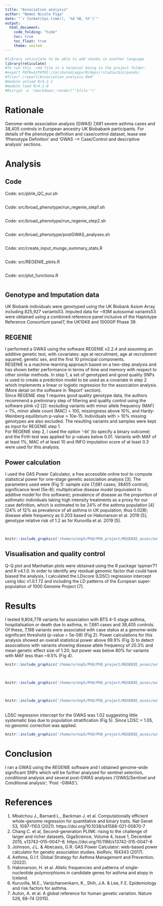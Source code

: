 ---
title: "Association analysis"
author: "Nomei Nicole Piga"
date: "`r format(Sys.time(), '%d %B, %Y')`"
output:
  html_document:
    code_folding: "hide"
    toc: true
    toc_float: true
    theme: united
---


```{r, setup, hide = TRUE}
#library reticulate to be able to add chunks in another language
library(reticulate)
#To run this .rmd file in a terminal being in the project folder:
#export PATH=${PATH}:/cm/shared/apps/R/deps/rstudio/bin/pandoc
#file="./report/Association_analysis.Rmd"
#module unload R/4.2.1
#module load R/4.1.0
#Rscript -e 'rmarkdown::render("'$file'")'
```
# Rationale
Genome-wide association analysis (GWAS) 7,681 severe asthma cases and 38,405 controls in European ancestry UK Biobabank participants. For details of the phenotype definition and case/control dataset, lease see 'Phenotype Definition' and 'GWAS --> Case/Control and descriptive analysis' sections.

# Analysis
## Code
Code: src/plink_QC_eur.sh
```{r, code = readLines('/home/n/nnp5/PhD/PhD_project/REGENIE_assoc/src/plink_QC_eur.sh'), eval=FALSE}
```
Code: src/broad_phenotype/run_regenie_step1.sh
```{r, code = readLines('/home/n/nnp5/PhD/PhD_project/REGENIE_assoc/src/broad_phenotype/run_regenie_step1.sh'), eval=FALSE}
```
Code: src/broad_phenotype/run_regenie_step2.sh
```{r, code = readLines('/home/n/nnp5/PhD/PhD_project/REGENIE_assoc/src/broad_phenotype/run_regenie_step2.sh'), eval=FALSE}
```
Code: src/broad_phenotype/postGWAS_analyses.sh
```{r, code = readLines('/home/n/nnp5/PhD/PhD_project/REGENIE_assoc/src/broad_phenotype/postGWAS_analyses.sh'), eval=FALSE}
```
Code: src/create_input_munge_summary_stats.R
```{r, code = readLines('/home/n/nnp5/PhD/PhD_project/REGENIE_assoc/src/create_input_munge_summary_stats.R'), eval=FALSE}
```
Code: src/REGENIE_plots.R
```{r, code = readLines('/home/n/nnp5/PhD/PhD_project/REGENIE_assoc/src/REGENIE_plots.R'), eval=FALSE}
```
Code: src/plot_functions.R
```{r, code = readLines('/home/n/nnp5/PhD/PhD_project/REGENIE_assoc/src/plot_functions.R'), eval=FALSE}
```

## Genotype and Imputation data
UK Biobank individuals were genotyped using the UK Biobank Axiom Array including 825,927 variants53. Imputed data for ~93M autosomal variants53 were obtained using a combined reference panel inclusive of the Haplotype Reference Consortium panel7, the UK10K8 and 1000GP Phase 39.

## REGENIE
I performed a GWAS using the software REGENIE v2.2.4 and assuming an additive genetic test, with covariates: age at recruitment, age at recruitment squared, genetic sex, and the first 10 principal components.
<br>
REGENIE is a machine-learning approach based on a two-step analysis and has shown better performance in terms of time and memory with respect to other similar methods. In step 1, a set of genotyped and good quality SNPs is used to create a prediction model to be used as a covariate in step 2 which implements a linear or logistic regression for the association analysis. (More detail on the software in 'Report' section).
<br>
Since REGENIE step 1 requires good quality genotype data, the authors recommend a preliminary step of filtering and quality control using the software plink v2 [2]: excluding variants with minor allele frequency (MAF) < 1%, minor allele count (MAC) < 100, missingness above 10%, and Hardy-Weinberg equilibrium p-value > 10e-15. Individuals with > 10% missing genotypes are also excluded. The resulting variants and samples were kept as input for REGENIE step 1.
<br>
For REGENIE step 2, I used the option ‘--bt’ (to specify a binary outcome) and the Firth test was applied for p-values below 0.01. Variants with MAF of at least 1%, MAC of at least 10 and INFO imputation score of at least 0.3 were used for this analysis.

## Power calculation
I used the GAS Power Calculator, a free accessible online tool to compute statistical power for one-stage genetic association analysis [3]. The parameters used were (Fig 1): sample size (7,681 cases; 38405 control); significance level (5e-8); multiplicative disease model (equivalent to additive model for this software); prevalence of disease as the proportion of asthmatic individuals taking high intensity treatments as a proxy for our case definition, which is estimated to be 24% of the asthma population [4] (24% of 12% as prevalence of all asthma in UK population, thus 0.028); disease allele frequency as 0.203 based on Hakonarson et al. 2019 [5]; genotype relative risk of 1.2 as for Kuruvilla et al. 2019 [5].

<br>
```{r, out.width='100%', out.height='200%', fig.align='center', fig.cap='Fig 1. Input parameters of power calculation.', echo = FALSE}
knitr::include_graphics('/home/n/nnp5/PhD/PhD_project/REGENIE_assoc/output/GAS_power_calculation_broad_pheno_input.PNG')
```

## Visualisation and quality control
Q-Q plot and Manhattan plots were obtained using the R package ‘qqman’71 and R v4.1.0. In order to identify any residual genomic factor that could have biased the analysis, I calculated the LDscore (LDSC) regression intercept using ldsc v1.0.1 72 and including the LD patterns of the European super-population of 1000 Genome Project [7].

# Results
I tested 9,804,778 variants for association with BTS 4-5 stage asthma, hospitalisation or death due to asthma, in 7,681 cases and 38,405 controls. Of these, 7,198 variants were associated with case status at a genome-wide significant threshold (p-value = 5e-08) (Fig 2). Power calculations for this analysis showed an overall statistical power above 99.9% (Fig 3) to detect associations with variants showing disease allele frequency of 20.3% and mean genetic effect size of 1.20; but power was below 80% for variants with MAF less than ~9.5% (Fig 4).
<br>
```{r, out.width='100%', out.height='200%', fig.align='center', fig.cap='Fig 2. Manhattan plot of asthma GWAS.', echo = FALSE}
knitr::include_graphics('/home/n/nnp5/PhD/PhD_project/REGENIE_assoc/output/Manhattan_plot_GWAS_maf001_broad_pheno_1_5_ratio.png')
```
<br>
```{r, out.width='100%', out.height='200%', fig.align='center', fig.cap='Fig 3. Output of power calculation.', echo = FALSE}
knitr::include_graphics('/home/n/nnp5/PhD/PhD_project/REGENIE_assoc/output/GAS_power_calculation_broad_pheno.PNG')
```
<br>
```{r, out.width='100%', out.height='200%', fig.align='center', fig.cap='Fig 4. Zoom in power/effect allele frequency (eaf).', echo = FALSE}
knitr::include_graphics('/home/n/nnp5/PhD/PhD_project/REGENIE_assoc/output/GAS_power_calculation_broad_pheno_less80.PNG')
```
<br>
LDSC regression intercept for the GWAS was 1.02 suggesting little systematic bias due to population stratification (Fig 5). Since LDSC < 1.05, no genomic correction was applied.
```{r, fig.align='center', fig.cap='Fig 5. Q-Q plot asthma GWAS.', echo = FALSE}
knitr::include_graphics('/home/n/nnp5/PhD/PhD_project/REGENIE_assoc/output/Q-Q_plot_GWAS_maf001_broad_pheno_1_5_ratio.png')
```

# Conclusion
I ran a GWAS using the REGENIE software and I obtained genome-wide significant SNPs which will be further analysed for sentinel selection, conditional analysis and several post-GWAS analyses ('GWAS/Sentinel and Conditional analysis'; 'Post -GWAS'). 


# References
1. Mbatchou J., Barnard L., Backman J. et al. Computationally efficient whole-genome regression for quantitative and binary traits. Nat Genet 53, 1097–1103 (2021). https://doi.org/10.1038/s41588-021-00870-7
<br>
2. Chang C. et al, Second-generation PLINK: rising to the challenge of larger and richer datasets, GigaScience, Volume 4, Issue 1, December 2015, s13742–015–0047–8. https://doi.org/10.1186/s13742-015-0047-8
<br>
3. Johnson, J.L. & Abecasis, G.R. GAS Power Calculator: web-based power calculator for genetic association studies. bioRxiv, 164343 (2017).
<br>
4. Asthma, G.I.f. Global Strategy for Asthma Management and Prevention. (2022).
<br>
5. Hakonarson, H. et al. Allelic frequencies and patterns of single-nucleotide polymorphisms in candidate genes for asthma and atopy in Iceland.
<br>
6. Kuruvilla, M.E., Vanijcharoenkarn, K., Shih, J.A. & Lee, F.E. Epidemiology and risk factors for asthma.
7. Auton, A. et al. A global reference for human genetic variation. Nature 526, 68-74 (2015).